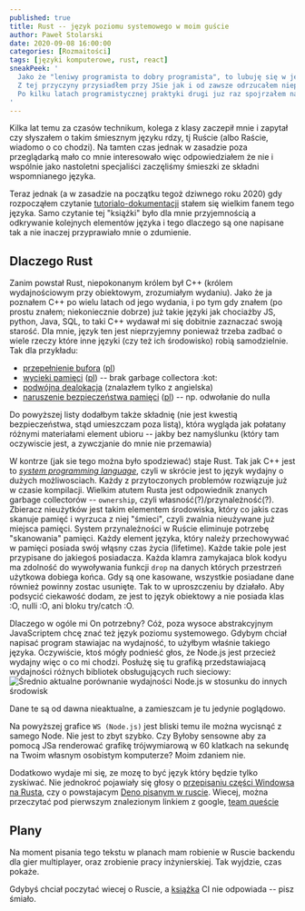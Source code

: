 ```yaml
---
published: true
title: Rust -- język poziomu systemowego w moim guście
author: Paweł Stolarski
date: 2020-09-08 16:00:00
categories: [Rozmaitości]
tags: [języki komputerowe, rust, react]
sneakPeek: '
  Jako że "leniwy programista to dobry programista", to lubuję się w językach cechujących się pewną prostotą i przemyślanym podejsciem.
  Z tej przyczyny przysiadłem przy JSie jak i od zawsze odrzucałem nieprzyjemnego dla mnie C++.
  Po kilku latach programistycznej praktyki drugi juz raz spojrzałem na Rusta i cóż -- wpasował się.
'
---
```


Kilka lat temu za czasów technikum, kolega z klasy zaczepił mnie i zapytał czy słyszałem o takim śmiesznym języku rdzy,
tj Ruście (albo Raście, wiadomo o co chodzi). Na tamten czas jednak w zasadzie poza przeglądarką mało co mnie interesowało więc odpowiedziałem że nie
i wspólnie jako nastoletni specjaliści zaczęliśmy śmieszki ze składni wspomnianego języka.

Teraz jednak (a w zasadzie na początku tegoż dziwnego roku 2020) gdy rozpocząłem czytanie [tutorialo-dokumentacji](https://doc.rust-lang.org/book/)
stałem się wielkim fanem tego języka. Samo czytanie tej "książki" było dla mnie przyjemnością a odkrywanie kolejnych elementów języka
i tego dlaczego są one napisane tak a nie inaczej przyprawiało mnie o zdumienie.

## Dlaczego Rust

Zanim powstał Rust, niepokonanym królem był C++ (królem wydajnościowym przy obiektowym, zrozumiałym wydaniu).
Jako że ja poznałem C++ po wielu latach od jego wydania, i po tym gdy znałem (po prostu znałem; niekoniecznie dobrze)
już takie języki jak chociażby JS, python, Java, SQL, to taki C++ wydawał mi się dobitnie zaznaczać swoją starość.
Dla mnie, język ten jest nieprzyjemny ponieważ trzeba zadbać o wiele rzeczy które inne języki (czy też ich środowisko) robią samodzielnie. Tak dla przykładu:
 * [przepełnienie bufora](https://en.wikipedia.org/wiki/Buffer_overflow) ([pl](https://pl.wikipedia.org/wiki/Przepełnienie_bufora))
 * [wycieki pamięci](https://en.wikipedia.org/wiki/Memory_leak) ([pl](https://pl.wikipedia.org/wiki/Wyciek_pamięci)) -- brak garbage collectora :kot:
 * [podwójna dealokacja](https://stackoverflow.com/questions/21057393/what-does-double-free-mean) (znalazłem tylko z angielska)
 * [naruszenie bezpieczeństwa pamięci](https://en.wikipedia.org/wiki/Segmentation_fault) ([pl](https://pl.wikipedia.org/wiki/Naruszenie_ochrony_pamięci)) -- np. odwołanie do nulla

Do powyższej listy dodałbym także składnię (nie jest kwestią bezpieczeństwa, stąd umieszczam poza listą),
która wygląda jak połatany różnymi materiałami element ubioru -- jakby bez namyślunku (który tam oczywiscie jest, a zywczjanie do mnie nie przemawia)

W kontrze (jak sie tego można było spodziewać) staje Rust. Tak jak C++ jest to *[system programming language](https://en.wikipedia.org/wiki/System_programming_language)*,
czyli w skrócie jest to język wydajny o dużych możliwosciach. Każdy z przytoczonych problemów rozwiązuje już w czasie kompilacji.
Wielkim atutem Rusta jest odpowiednik znanych garbage collectorów -- `ownership`, czyli własność(?)/przynależność(?).
Zbieracz nieużytków jest takim elementem środowiska, który co jakis czas skanuje pamięć i wyrzuca z niej "śmieci",
czyli zwalnia nieużywane już miejsca pamięci. System przynależności w Ruście eliminuje potrzebę "skanowania" pamięci.
Każdy element języka, który należy przechowywać w pamięci posiada swój włąsny czas życia (lifetime).
Każde takie pole jest przypisane do jakiegoś posiadacza. Każda klamra zamykajaca blok kodyu ma zdolność
do wywoływania funkcji `drop` na danych których przestrzeń użytkowa dobiega końca.
Gdy są one kasowane, wszystkie posiadane dane również powinny zostac usunięte. Tak to w uproszczeniu by działało.
Aby podsycić ciekawość dodam, ze jest to język obiektowy a nie posiada klas :O, nulli :O, ani bloku try/catch :O.

Dlaczego w ogóle mi On potrzebny? Cóż, poza wysoce abstrakcyjnym JavaScriptem chcę znać też język poziomu systemowego.
Gdybym chciał napisać program stawiajac na wydajność, to użyłbym właśnie takiego języka.
Oczywiście, ktoś mógły podnieść głos, że Node.js jest przecież wydajny więc o co mi chodzi.
Posłużę się tu grafiką przedstawiajacą wydajności różnych bibliotek obsługujących ruch sieciowy:
![Średnio aktualne porównanie wydajności Node.js w stosunku do innych środowisk](./uWS.png)

<Note>
  Dane te są od dawna nieaktualne, a zamieszcam je tu jedynie poglądowo.
</Note>

Na powyższej grafice `WS (Node.js)` jest bliski temu ile można wycisnąć z samego Node. Nie jest to zbyt szybko.
Czy Byłoby sensowne aby za pomocą JSa renderować grafikę trójwymiarową
w 60 klatkach na sekundę na Twoim własnym osobistym komputerze? Moim zdaniem nie.

Dodatkowo wydaje mi się, ze mozę to być język który będzie tylko zyskiwać.
Nie jednokroć pojawiały się głosy o [przepisaniu części Windowsa na Rusta](https://msrc-blog.microsoft.com/2019/11/07/using-rust-in-windows/),
czy o powstajacym [Deno pisanym w ruscie](https://deno.land/).
Wiecej, można przeczytać pod pierwszym znalezionym linkiem z google, [team queście](https://teamquest.pl/blog/1376_czy-rust-to-nowe-c)

## Plany

Na moment pisania tego tekstu w planach mam robienie w Ruscie backendu dla gier multiplayer,
oraz zrobienie pracy inżynierskiej. Tak wyjdzie, czas pokaże.

Gdybyś chciał poczytać wiecej o Ruscie, a [książka](https://doc.rust-lang.org/book/) CI nie odpowiada -- pisz śmiało.